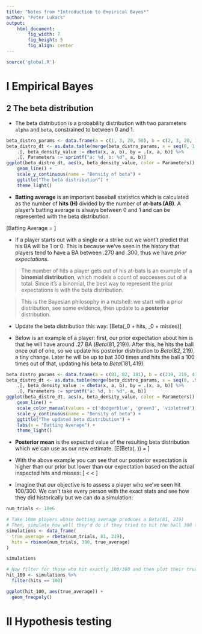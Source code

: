 ```yaml
---
title: "Notes from *Introduction to Empirical Bayes*"
author: "Peter Lukacs"
output:
    html_document:
        fig_width: 7
        fig_height: 5
        fig_align: center
---
```


```r
source('global.R')
```

# I Empirical Bayes

## 2 The beta distribution

  + The beta distribution is a probability distribution with two parameters `alpha` and `beta`, constrained to between 0 and 1.

```r
beta_distro_params <- data.frame(a = c(1, 3, 20, 50), b = c(2, 3, 20, 10))
beta_distro_dt <- as.data.table(merge(beta_distro_params, x = seq(0, 1, 0.001), all = TRUE)) %>%
    .[, beta_density_value := dbeta(x, a, b), by = .(x, a, b)] %>%
    .[, Parameters := sprintf("a: %d, b: %d", a, b)]
ggplot(beta_distro_dt, aes(x, beta_density_value, color = Parameters)) +
    geom_line() +
    scale_y_continuous(name = "Density of beta") +
    ggtitle("The beta distribution") +
    theme_light()
```

  + **Batting average** is an important baseball statistics which is calculated as the number of **hits (H)** divided by the number of **at-bats (AB)**. A player's batting average is always between 0 and 1 and can be represented with the beta distribution.

  \[Batting\ Average = \frac{H}{AB}\]

  + If a player starts out with a single or a strike out we wont't predict that his BA will be 1 or 0. This is because we've seen in the history that players tend to have a BA between .270 and .300, thus we have *prior expectations*.

  > The number of hits a player gets out of his at-bats is an example of a **binomial distribution**, which models a count of successes out of a total. Since it's a binomial, the best way to represent the prior expectations is with the beta distribution.

  > This is the Bayesian philosophy in a nutshell: we start with a prior distribution, see some evidence, then update to a **posterior** distribution.

  + Update the beta distribution this way:
  \[Beta(\alpha_0 + hits,\ \beta_0 + misses)\]

  + Below is an example of a player: first, our prior expectation about him is that he will have around .27 BA ($Beta(81, 219)$). After this, he hits the ball once out of one, so we update his posterior distribution to $Beta(82, 219)$, a tiny change. Later he will be up to bat 300 times and hits the ball a 100 times out of that, updating his beta to $Beta(181, 419)$.

```r
beta_distro_params <- data.frame(a = c(81, 82, 181), b = c(219, 219, 419))
beta_distro_dt <- as.data.table(merge(beta_distro_params, x = seq(0, .5, 0.001), all = TRUE)) %>%
    .[, beta_density_value := dbeta(x, a, b), by = .(x, a, b)] %>%
    .[, Parameters := sprintf("a: %d, b: %d", a, b)]
ggplot(beta_distro_dt, aes(x, beta_density_value, color = Parameters)) +
    geom_line() +
    scale_color_manual(values = c('dodgerblue', 'green3', 'violetred')) +
    scale_y_continuous(name = "Density of beta") +
    ggtitle("The updated beta distribution") +
    labs(x = "Batting Average") +
    theme_light()
```

  + **Posterior mean** is the expected value of the resulting beta distribution which we can use as our new estimate.
  \[E(Beta(\alpha, \beta)) = \frac{\alpha}{\alpha + \beta}\]
  + With the above example you can see that our posterior expectation is higher than our prior but lower than our expectation based on the actual inspected hits and misses:
  \[\frac{81}{81 + 219} < \frac{182}{182 + 419} < \frac{100}{100 + 200}\]

  + Imagine that our objective is to assess a player who we've seen hit 100/300. We can't take every person with the exact stats and see how they did historically but we can do a simulation:
```r
num_trials <- 10e6

# Take 10mm players whose betting average produces a Beta(81, 219)
# Then, simulate how well they'd do if they tried to hit the ball 300 times
simulations <- data_frame(
  true_average = rbeta(num_trials, 81, 219),
  hits = rbinom(num_trials, 300, true_average)
)

simulations

# Now filter for those who hit exactly 100/300 and then plot their true average distribution
hit_100 <- simulations %>%
  filter(hits == 100)
```

```r
ggplot(hit_100, aes(true_average)) +
  geom_freqpoly()
```


# II Hypothesis testing
